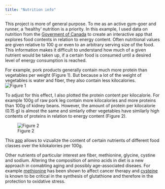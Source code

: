 ```yaml
---
title: "Nutrition info"
---
```


This project is more of general purpose. To me as an active gym-goer and runner, a 'healthy' nutrition is a priority.
In this example, I used data on nutrition from the [Goverment of Canada](https://www.canada.ca/en/health-canada/services/food-nutrition.html) to create an interactive app that explores food contents in relation to energy content. Often nutritional values are given relative to 100 g or even to an arbitrary serving size of the food. This information makes it difficult to understand how much of a given nutrient would be taken up, if a certain food is consumed until a desired level of energy consumption is reached.

For example, pork products generally contain much more protein than vegetables per weight (Figure 1). But because a lot of the weight of vegetables is water and fiber, they also contain less kilocalories.  
![Figure 1](proteincontent.png)

To adjust for this effect, I also plotted the protein content per kilocalorie. For example 100g of raw pork leg contain more kilocalories and more proteins than 100g of kidney beans. However, the amount of protein per kilocalorie (0.15 g) is almost the same and simlarly other vegetables have similarly high contents of proteins in relation to energy content (Figure 2).

![Figure 2](rel_proteincontent.png)

This [app](https://athiemicke.shinyapps.io/nutrition2/) allows to vizualize the content of certain nutrients of different food classes over the kilokalories per 100g.

Other nutrients of particular interest are fiber, methionine, glycine, cystine and sodium. Altering the composition of amino acids in diet is a new approach in comabting aging and possibly age-associated diseaes. For example [methionine](https://www.nature.com/articles/s41586-019-1437-3) has been shown to affect cancer therapy and [cysteine](https://www.ncbi.nlm.nih.gov/pmc/articles/PMC5005830/) is known to be critical in the synthesis of glutathione and therefore in the protection to oxidative stress.